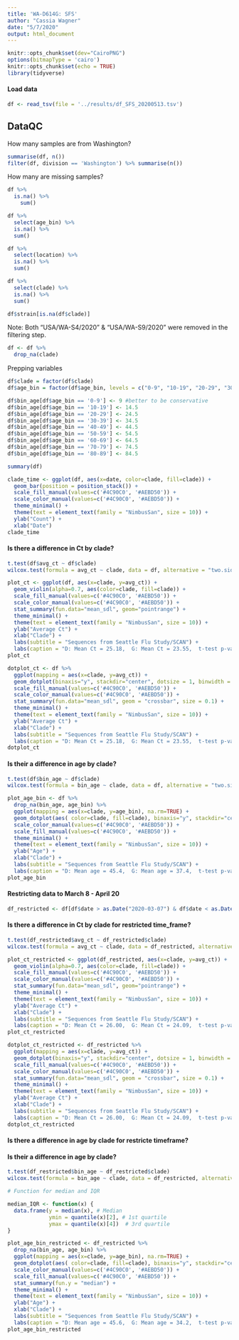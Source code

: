 ```yaml
---
title: 'WA-D614G: SFS'
author: "Cassia Wagner"
date: "5/7/2020"
output: html_document
---
```


```r
knitr::opts_chunk$set(dev="CairoPNG")
options(bitmapType = 'cairo')
knitr::opts_chunk$set(echo = TRUE)
library(tidyverse)
```

#### Load data
```r
df <- read_tsv(file = '../results/df_SFS_20200513.tsv')
```

## DataQC
How many samples are from Washington?
```r
summarise(df, n())
filter(df, division == 'Washington') %>% summarise(n())
```

How many are missing samples?
```r
df %>%
  is.na() %>%
    sum()

df %>%
  select(age_bin) %>%
  is.na() %>%
  sum()

df %>%
  select(location) %>%
  is.na() %>%
  sum()

df %>%
  select(clade) %>%
  is.na() %>%
  sum()

df$strain[is.na(df$clade)] 
```

Note: Both "USA/WA-S4/2020" & "USA/WA-S9/2020" were removed in the filtering step.

```r
df <- df %>%
  drop_na(clade)
```


Prepping variables
```r
df$clade = factor(df$clade)
df$age_bin = factor(df$age_bin, levels = c("0-9", "10-19", "20-29", "30-39", "40-49", "50-59", "60-69", "70-79", "80-89"), ordered = TRUE)

df$bin_age[df$age_bin == '0-9'] <- 9 #better to be conservative
df$bin_age[df$age_bin == '10-19'] <- 14.5
df$bin_age[df$age_bin == '20-29'] <- 24.5
df$bin_age[df$age_bin == '30-39'] <- 34.5
df$bin_age[df$age_bin == '40-49'] <- 44.5
df$bin_age[df$age_bin == '50-59'] <- 54.5
df$bin_age[df$age_bin == '60-69'] <- 64.5
df$bin_age[df$age_bin == '70-79'] <- 74.5
df$bin_age[df$age_bin == '80-89'] <- 84.5
```


```r
summary(df)
```

```r
clade_time <- ggplot(df, aes(x=date, color=clade, fill=clade)) + 
  geom_bar(position = position_stack()) + 
  scale_fill_manual(values=c('#4C90C0', '#AEBD50')) +
  scale_color_manual(values=c('#4C90C0', '#AEBD50')) +
  theme_minimal() +
  theme(text = element_text(family = "NimbusSan", size = 10)) +
  ylab("Count") +
  xlab("Date")
clade_time
```

#### Is there a difference in Ct by clade?
```r
t.test(df$avg_ct ~ df$clade)
wilcox.test(formula = avg_ct ~ clade, data = df, alternative = "two.sided")
```

```r
plot_ct <- ggplot(df, aes(x=clade, y=avg_ct)) + 
  geom_violin(alpha=0.7, aes(color=clade, fill=clade)) + 
  scale_fill_manual(values=c('#4C90C0', '#AEBD50')) +
  scale_color_manual(values=c('#4C90C0', '#AEBD50')) +
  stat_summary(fun.data="mean_sdl", geom="pointrange") +
  theme_minimal() +
  theme(text = element_text(family = "NimbusSan", size = 10)) +
  ylab("Average Ct") +
  xlab("Clade") +
  labs(subtitle = "Sequences from Seattle Flu Study/SCAN") +
  labs(caption = "D: Mean Ct = 25.18,  G: Mean Ct = 23.55,  t-test p-value = 0.114\nWilcoxon Rank Sum test p-value = 0.096")
plot_ct
```
```r
dotplot_ct <- df %>%
  ggplot(mapping = aes(x=clade, y=avg_ct)) + 
  geom_dotplot(binaxis="y", stackdir="center", dotsize = 1, binwidth = 1, aes(color=clade, fill=clade)) + 
  scale_fill_manual(values=c('#4C90C0', '#AEBD50')) +
  scale_color_manual(values=c('#4C90C0', '#AEBD50')) +
  stat_summary(fun.data="mean_sdl", geom = "crossbar", size = 0.1) +
  theme_minimal() +
  theme(text = element_text(family = "NimbusSan", size = 10)) +
  ylab("Average Ct") +
  xlab("Clade") +
  labs(subtitle = "Sequences from Seattle Flu Study/SCAN") +
  labs(caption = "D: Mean Ct = 25.18,  G: Mean Ct = 23.55,  t-test p-value = 0.114\nWilcoxon Rank Sum test p-value = 0.096")
dotplot_ct

```


#### Is their a difference in age by clade?
```r
t.test(df$bin_age ~ df$clade)
wilcox.test(formula = bin_age ~ clade, data = df, alternative = "two.sided")
```
```r
plot_age_bin <- df %>%
  drop_na(bin_age, age_bin) %>%
  ggplot(mapping = aes(x=clade, y=age_bin), na.rm=TRUE) + 
  geom_dotplot(aes( color=clade, fill=clade), binaxis="y", stackdir="center", binwidth= 0.3, dotsize = 2, position = position_jitter(width = 0, height=0)) + 
  scale_color_manual(values=c('#4C90C0', '#AEBD50')) +
  scale_fill_manual(values=c('#4C90C0', '#AEBD50')) +
  theme_minimal() +
  theme(text = element_text(family = "NimbusSan", size = 10)) +
  ylab("Age") +
  xlab("Clade") +
  labs(subtitle = "Sequences from Seattle Flu Study/SCAN") +
  labs(caption = "D: Mean age = 45.4,  G: Mean age = 37.4,  t-test p-value = 0.070\nWilcoxon Rank Sum test p-value = 0.203")
plot_age_bin
```

#### Restricting data to March 8 - April 20
```r
df_restricted <- df[df$date > as.Date("2020-03-07") & df$date < as.Date("2020-04-21"), ]
```

#### Is there a difference in Ct by clade for restricted time_frame?
```r
t.test(df_restricted$avg_ct ~ df_restricted$clade)
wilcox.test(formula = avg_ct ~ clade, data = df_restricted, alternative = "two.sided")
```

```r
plot_ct_restricted <- ggplot(df_restricted, aes(x=clade, y=avg_ct)) + 
  geom_violin(alpha=0.7, aes(color=clade, fill=clade)) + 
  scale_fill_manual(values=c('#4C90C0', '#AEBD50')) +
  scale_color_manual(values=c('#4C90C0', '#AEBD50')) +
  stat_summary(fun.data="mean_sdl", geom="pointrange") +
  theme_minimal() +
  theme(text = element_text(family = "NimbusSan", size = 10)) +
  ylab("Average Ct") +
  xlab("Clade") +
  labs(subtitle = "Sequences from Seattle Flu Study/SCAN") +
  labs(caption = "D: Mean Ct = 26.00,  G: Mean Ct = 24.09,  t-test p-value = 0.182\nWilcoxon Rank Sum test p-value = 0.172")
plot_ct_restricted
```
```r
dotplot_ct_restricted <- df_restricted %>%
  ggplot(mapping = aes(x=clade, y=avg_ct)) + 
  geom_dotplot(binaxis="y", stackdir="center", dotsize = 1, binwidth = 1, aes(color=clade, fill=clade)) + 
  scale_fill_manual(values=c('#4C90C0', '#AEBD50')) +
  scale_color_manual(values=c('#4C90C0', '#AEBD50')) +
  stat_summary(fun.data="mean_sdl", geom = "crossbar", size = 0.1) +
  theme_minimal() +
  theme(text = element_text(family = "NimbusSan", size = 10)) +
  ylab("Average Ct") +
  xlab("Clade") +
  labs(subtitle = "Sequences from Seattle Flu Study/SCAN") +
  labs(caption = "D: Mean Ct = 26.00,  G: Mean Ct = 24.09,  t-test p-value = 0.182\nWilcoxon Rank Sum test p-value = 0.172")
dotplot_ct_restricted

```

#### Is there a difference in age by clade for restricte timeframe?
#### Is their a difference in age by clade?
```r
t.test(df_restricted$bin_age ~ df_restricted$clade)
wilcox.test(formula = bin_age ~ clade, data = df_restricted, alternative = "two.sided")
```

```r
# Function for median and IQR

median_IQR <- function(x) {
  data.frame(y = median(x), # Median
             ymin = quantile(x)[2], # 1st quartile
             ymax = quantile(x)[4])  # 3rd quartile
}
```
```r
plot_age_bin_restricted <- df_restricted %>%
  drop_na(bin_age, age_bin) %>%
  ggplot(mapping = aes(x=clade, y=age_bin), na.rm=TRUE) + 
  geom_dotplot(aes( color=clade, fill=clade), binaxis="y", stackdir="center", binwidth=0.17, dotsize = 2, position = position_jitter(width = 0, height=0.3)) + 
  scale_color_manual(values=c('#4C90C0', '#AEBD50')) +
  scale_fill_manual(values=c('#4C90C0', '#AEBD50')) +
  stat_summary(fun.y = "median") +
  theme_minimal() +
  theme(text = element_text(family = "NimbusSan", size = 10)) +
  ylab("Age") +
  xlab("Clade") +
  labs(subtitle = "Sequences from Seattle Flu Study/SCAN") +
  labs(caption = "D: Mean age = 45.6,  G: Mean age = 34.2,  t-test p-value = 0.082\nWilcoxon Rank Sum test p-value = 0.148")
plot_age_bin_restricted
```

